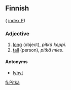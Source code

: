 ==Finnish==
( [[Wiktionary:Finnish_index_p|index P]])

===Adjective===

# [[long]] (object), ''pitkä keppi''.
# [[tall]] (person), ''pitkä mies''.

====Antonyms====

*[[lyhyt]]

[[fi:Pitkä]]